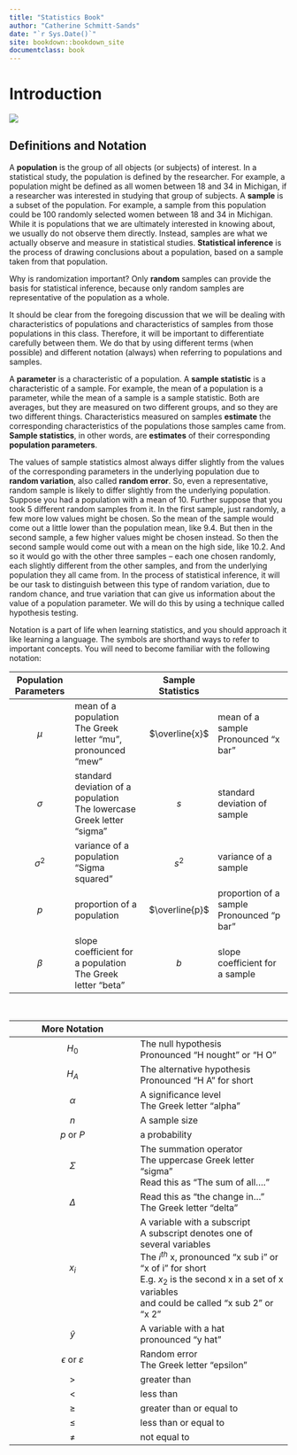 ```yaml
---
title: "Statistics Book"
author: "Catherine Schmitt-Sands"
date: "`r Sys.Date()`"
site: bookdown::bookdown_site
documentclass: book
---
```


# Introduction {-}

<div class="hero-image-container"> 
  <img class= "hero-image" src="../artwork/intro.png">
</div>


## Definitions and Notation {-}

A **population** is the group of all objects (or subjects) of interest. In
a statistical study, the population is defined by the researcher. For
example, a population might be defined as all women between 18 and 34 in
Michigan, if a researcher was interested in studying that group of
subjects. A **sample** is a subset of the population. For example, a
sample from this population could be 100 randomly selected women between
18 and 34 in Michigan. While it is populations that we are ultimately
interested in knowing about, we usually do not observe them directly.
Instead, samples are what we actually observe and measure in statistical
studies. **Statistical inference** is the process of drawing conclusions
about a population, based on a sample taken from that population.

Why is randomization important? Only **random** samples can provide the
basis for statistical inference, because only random samples are
representative of the population as a whole.

It should be clear from the foregoing discussion that we will be dealing
with characteristics of populations and characteristics of samples from
those populations in this class. Therefore, it will be important to
differentiate carefully between them. We do that by using different
terms (when possible) and different notation (always) when referring to
populations and samples.

A **parameter** is a characteristic of a population. A **sample statistic**
is a characteristic of a sample. For example, the mean of a population
is a parameter, while the mean of a sample is a sample statistic. Both
are averages, but they are measured on two different groups, and so they
are two different things. Characteristics measured on samples **estimate**
the corresponding characteristics of the populations those samples came
from. **Sample statistics**, in other words, are **estimates** of their
corresponding **population parameters**.

The values of sample statistics almost always differ slightly from the
values of the corresponding parameters in the underlying population due
to **random variation**, also called **random error**. So, even a
representative, random sample is likely to differ slightly from the
underlying population. Suppose you had a population with a mean of 10.
Further suppose that you took 5 different random samples from it. In the
first sample, just randomly, a few more low values might be chosen. So
the mean of the sample would come out a little lower than the population
mean, like 9.4. But then in the second sample, a few higher values might
be chosen instead. So then the second sample would come out with a mean
on the high side, like 10.2. And so it would go with the other three
samples -- each one chosen randomly, each slightly different from the
other samples, and from the underlying population they all came from. In
the process of statistical inference, it will be our task to distinguish
between this type of random variation, due to random chance, and true
variation that can give us information about the value of a population
parameter. We will do this by using a technique called hypothesis
testing.


Notation is a part of life when learning statistics, and you should
approach it like learning a language. The symbols are shorthand ways to
refer to important concepts. You will need to become familiar with the
following notation:

| Population Parameters |  | Sample Statistics |  |
|:---:|------|:---:|------|
| $\mu$ | mean of a population <br> The Greek letter “mu”, pronounced “mew” | $\overline{x}$ | mean of a sample <br> Pronounced "x bar" |
| $\sigma$ | standard deviation of a population <br> The lowercase Greek letter “sigma” | $s$ | standard deviation of sample |
| $\sigma^2$ | variance of a population <br> “Sigma squared” | $s^2$ | variance of a sample |
| $p$ | proportion of a population | $\overline{p}$ | proportion of a sample <br> Pronounced “p bar” |
| $\beta$ | slope coefficient for a population <br> The Greek letter "beta" | $b$ | slope coefficient for a sample |


<br>

| More Notation ||
|:---:|------|
| $H_0$ | The null hypothesis <br> Pronounced "H nought" or "H O" |
| $H_A$ | The alternative hypothesis <br> Pronounced "H A" for short |
| $\alpha$ | A significance level <br> The Greek letter "alpha" |
| $n$ | A sample size |
| $p$ or $P$ | a probability |
| $\Sigma$ | The summation operator <br> The uppercase Greek letter "sigma" <br>  Read this as "The sum of all...." |
| $\Delta$ | Read this as "the change in..." <br> The Greek letter "delta" |
| $x_i$ | A variable with a subscript <br> A subscript denotes one of several variables <br> The $i^{th}$ x, pronounced "x sub i" or "x of i" for short <br> E.g. $x_2$ is the second x in a set of x variables <br> and could be called "x sub 2" or "x 2" |
| $\hat{y}$ | A variable with a hat <br> pronounced "y hat" |
| $\epsilon$ or $\varepsilon$ | Random error <br> The Greek letter "epsilon" |
| $>$ | greater than |
| $<$ | less than |
| $\ge$ | greater than or equal to |
| $\le$ | less than or equal to |
| $\ne$ | not equal to |



